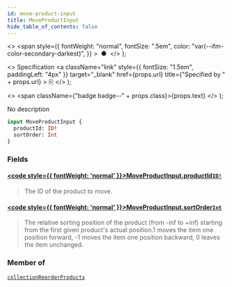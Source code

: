 ```yaml
---
id: move-product-input
title: MoveProductInput
hide_table_of_contents: false
---
```


  <>
    <span
      style={{
        fontWeight: "normal",
        fontSize: ".5em",
        color: "var(--ifm-color-secondary-darkest)",
      }}
    >
      &nbsp;●&nbsp;
    </span>
  </>
);

  <>
    Specification
    <a
      className="link"
      style={{ fontSize: "1.5em", paddingLeft: "4px" }}
      target="\_blank"
      href={props.url}
      title={"Specified by " + props.url}
    >
      ⎘
    </a>
  </>
);

  <>
    <span className={"badge badge--" + props.class}>{props.text}</span>
  </>
);

No description

```graphql
input MoveProductInput {
  productId: ID!
  sortOrder: Int
}
```

### Fields

#### [<code style={{ fontWeight: 'normal' }}>MoveProductInput.<b>productId</b></code>](#)<Bullet />[`ID!`](../../api-reference/scalars/id) <Badge class="secondary" text="non-null"/> <Badge class="secondary" text="scalar"/>

> The ID of the product to move.

#### [<code style={{ fontWeight: 'normal' }}>MoveProductInput.<b>sortOrder</b></code>](#)<Bullet />[`Int`](../../api-reference/scalars/int) <Badge class="secondary" text="scalar"/>

> The relative sorting position of the product (from -inf to +inf) starting from the first given product's actual position.1 moves the item one position forward, -1 moves the item one position backward, 0 leaves the item unchanged.

### Member of

[`collectionReorderProducts`](../../api-reference/mutations/collection-reorder-products) <Badge class="secondary" text="mutation"/>
